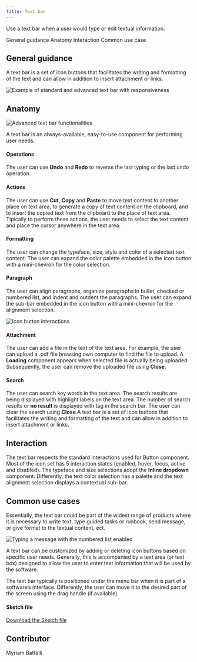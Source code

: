 ```yaml
---
title: Text bar
---
```


<PageDescription>

Use a text bar when a user would type or edit textual information.

</PageDescription>

<AnchorLinks>
  <AnchorLink>General guidance</AnchorLink>
  <AnchorLink>Anatomy</AnchorLink>
  <AnchorLink>Interaction</AnchorLink>
  <AnchorLink>Common use case</AnchorLink>
</AnchorLinks>

## General guidance

A text bar is a set of icon buttons that facilitates the writing and formatting of the text and can allow in addition to insert attachment or links.

![Example of standard and advanced text bar with responsiveness](images/GeneralGuidance.png)

## Anatomy

![Advanced text bar functionalities](images/Anatomy.png)

A text bar is an always-available, easy-to-use component for performing user needs.

#### Operations
The user can use **Undo** and **Redo** to reverse the last typing or the last undo operation.

#### Actions
The user can use **Cut**, **Copy** and **Paste** to move text content to another place on text area, to generate a copy of text content on the clipboard, and to insert the copied text from the clipboard to the place of text area. Tipically to perform these actions, the user needs to select the text content and place the cursor anywhere in the text area. 

#### Formatting
The user can change the typeface, size, style and color of a selected text content. The user can expand the color palette embedded in the icon button with a mini-chevron for the color selection.

#### Paragraph
The user can align paragraphs, organize paragraphs in bullet, checked or numbered list, and indent and outdent the paragraphs. The user can expand the sub-bar embedded in the icon button with a mini-chevron for the alignment selection.

![Icon button interactions](images/IconInteractions.png)

#### Attachment
The user can add a file in the text of the text area. For example, the user can upload a .pdf file browsing own computer to find the file to upload. A **Loading** component appears when selected file is actually being uploaded. Subsequently, the user can remove the uploaded file using **Close**.

#### Search
The user can search key words in the text area. The search results are being displayed with highlight labels on the text area. The number of search results or **no result** is displayed with tag in the search bar. The user can clear the search using **Close**.A text bar is a set of icon buttons that facilitates the writing and formatting of the text and can allow in addition to insert attachment or links.

## Interaction  

The text bar respects the standard interactions used for Button component. Most of the icon set has 5 interaction states (enabled, hover, focus, active and disabled). The typeface and size selections adopt the **Inline dropdown** component. Differently, the text color selection has a palette and the text alignment selection displays a contextual sub-bar.

## Common use cases

Essentially, the text bar could be part of the widest range of products where it is necessary to write text, type guided tasks or runbook, send message, or give format to the textual content, ect.

![Typing a message with the numbered list enabled](images/CommonUseCases.png)

A text bar can be customized by adding or deleting icon buttons based on specific user needs. 
Generally, this is accompanied by a text area (or text box) designed to allow the user to enter text information that will be used by the software.

The text bar typically is positioned under the menu bar when it is part of a software’s interface. Differently, the user can move it to the desired part of the screen using the drag handle (if available).

#### Sketch file
[Download the Sketch file](https://ibm.box.com/s/s6sr1jazsqxwdvlkscfutqy04skxxn40)

## Contributor
Myriam Battelli